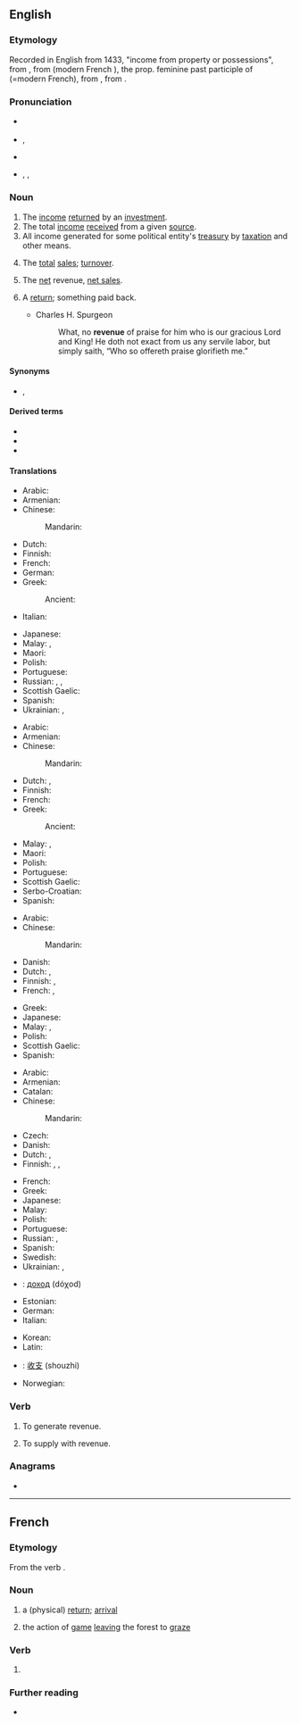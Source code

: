 {{also|Revenue}}
==English==
{{wikipedia}}

===Etymology===
{{PIE root|en|gʷem}}
Recorded in English from 1433, "income from property or possessions", from {{etyl|frm|en}} {{m|frm|revenue}}, from {{etyl|fro|en}} {{m|fro|||a return}} (modern French {{m|fr|revenu}}), the prop. feminine past participle of {{m|fro|revenir||come back}} (=modern French), from {{etyl|la|en}} {{m|la|revenire||to return, come back}}, from {{affix|la|re-|t1=back|venire|t2=to come|nocat=1}}.

===Pronunciation===
* {{a|RP}} {{IPA|en|/ˈɹɛvənjuː/}}
* {{a|GA}} {{enPR|rĕvʹə-n(y)o͞oʹ}}, {{IPA|en|/ˈɹɛvəˌn(j)u/}}
* {{audio|en|en-us-revenue.ogg|Audio (US)}}
* {{hyph|en|caption=Hyphenation (UK)|rev|en|ue}}, {{hyph|en|caption=(US)|rev|e|nue}}, {{lang|en|rev‧enue}}

===Noun===
{{en-noun|~}}

# The [[income]] [[return]]ed by an [[investment]].
# The total [[income]] [[receive]]d from a given [[source]].
# All income generated for some political entity's [[treasury]] by [[taxation]] and other means.
# {{lb|en|accounting}} The [[total]] [[sales]]; [[turnover]].
# {{lb|en|accounting}} The [[net]] revenue, [[net sales]].
# {{lb|en|figurative}} A [[return]]; something paid back.
#* Charles H. Spurgeon
#*: What, no '''revenue''' of praise for him who is our gracious Lord and King! He doth not exact from us any servile labor, but simply saith, “Who so offereth praise glorifieth me.”

====Synonyms====
* {{sense|accounting}} {{l|en|net sales}}, {{l|en|turnover}}

====Derived terms====
* {{l|en|revenuer}}
* {{l|en|revenue stamp}}
* {{l|en|revenue cutter}}

====Translations====
{{trans-top|income from an investment}}
* Arabic: {{t-needed|ar}}
* Armenian: {{t+|hy|եկամուտ}}
* Chinese:
*: Mandarin: {{t+|cmn|收入|tr=shōurù|sc=Hani}}
* Dutch: {{t+|nl|opbrengst|f}}
* Finnish: {{t+|fi|tuotto}}
* French: {{t+|fr|revenu|m}}
* German: {{t+|de|Einnahme|alt=Einnahmen|f-p}}
* Greek:
*: Ancient: {{t|grc|πρόσοδος|f}}
* Italian: {{t+|it|reddito}}
{{trans-mid}}
* Japanese: {{t|ja|収入|tr=しゅうにゅう, shūnyū|sc=Jpan}}
* Malay: {{t+|ms|hasil}}, {{t|ms|pendapatan}}
* Maori: {{t|mi|moni whiwhi}}
* Polish: {{t+|pl|dochód|m}}
* Portuguese: {{t+|pt|retorno|m}}
* Russian: {{t+|ru|дохо́д|m}}, {{t+|ru|поступле́ние|n}}, {{t+|ru|вы́ручка|f}}
* Scottish Gaelic: {{t|gd|teachd-a-steach|m}}
* Spanish: {{t+|es|retorno}}
* Ukrainian: {{t|uk|прибу́ток}}, {{t+|uk|дохі́д}}
{{trans-bottom}}

{{trans-top|total income from a given source}}
* Arabic: {{t-needed|ar}}
* Armenian: {{t+|hy|եկամուտ}}
* Chinese:
*: Mandarin: {{t-needed|cmn}}
* Dutch: {{t+|nl|inkomen|n}}, {{t+|nl|inkomsten|p}}
* Finnish: {{t+|fi|tulo}}
* French: {{t+|fr|revenu|m}}
* Greek:
*: Ancient: {{t|grc|πρόσοδος|f}}
{{trans-mid}}
* Malay: {{t+|ms|hasil}}, {{t|ms|pendapatan}}
* Maori: {{t|mi|moni whiwhi}}
* Polish: {{t+|pl|dochód|m}}
* Portuguese: {{t+|pt|renda|f}}
* Scottish Gaelic: {{t|gd|teachd-a-steach|m}}
* Serbo-Croatian: {{t+|sh|prihod|m}}
* Spanish: {{t+|es|renta|f}}
{{trans-bottom}}

{{trans-top|all income for some treasury by taxation e.a.}}
* Arabic: {{t-needed|ar}}
* Chinese:
*: Mandarin: {{t-needed|cmn}}
* Danish: {{t|da|skatteindtægt|c}}
* Dutch: {{t|nl|staatsinkomsten|p}}, {{t|nl|overheidsinkomsten|p}}
* Finnish: {{t+|fi|verokertymä}}, {{t|fi|kokonaistulot|p}}
* French: {{t+|fr|revenu|m}}, {{t+|fr|revenus|m-p}}
{{trans-mid}}
* Greek: {{t+|el|εισόδημα|n}}
* Japanese: {{t+|ja|歳入|tr=さいにゅう, sainyū}}
* Malay: {{t+|ms|hasil}}, {{t|ms|pendapatan}}
* Polish: {{t+|pl|dochód|m}}
* Scottish Gaelic: {{t|gd|teachd-a-steach|m}}
* Spanish: {{t+|es|recaudación|f}}
{{trans-bottom}}

{{trans-top|turnover, total sales}}
* Arabic: {{t-needed|ar}}
* Armenian: {{t+|hy|շրջանառություն}}
* Catalan: {{t|ca|rèdit}}
* Chinese:
*: Mandarin: {{t-needed|cmn}}
* Czech: {{t|cs|výnos|m}}
* Danish: {{t|da|indtægt|c}}
* Dutch: {{t+|nl|omzet|m}}, {{t+|nl|zakencijfer|n}}
* Finnish: {{t+|fi|tulot}}, {{t+|fi|liikevaihto}}, {{t|fi|myyntitulo}}
{{trans-mid}}
* French: {{t+|fr|revenu|m}}
* Greek: {{t+|el|εισόδημα|n}}
* Japanese: {{t+|ja|収益|tr=しゅうえき, shūeki}}
* Malay: {{t+|ms|hasil}}
* Polish: {{t|pl|obroty|m-p}}
* Portuguese: {{t+|pt|receita|f}}
* Russian: {{t+|ru|дохо́д|m}}, {{t+|ru|вы́ручка|f}}
* Spanish: {{t+|es|rédito}}
* Swedish: {{t+|sv|omsättning|alt=omsättningen}}
* Ukrainian: {{t+|uk|дохі́д}}, {{t|uk|прибу́ток}}
{{trans-bottom}}

{{trans-see|net sales}}

{{checktrans-top}}
* {{ttbc|bg}}: [[доход]] (dóχod) {{g|m}}
* Estonian: {{t-check|et|tulu}}
* German: {{t+check|de|Einkommen|n}}
* Italian: {{t+check|it|reddito}}
{{trans-mid}}
* Korean: {{t+check|ko|수익}}
* Latin: {{t-check|la|vectigal}}
* {{ttbc|cmn}}: [[收支]] (shouzhi)
* Norwegian: {{t+check|no|inntekt}}
{{trans-bottom}}

===Verb===
{{en-verb|revenues|revenuing|revenued}}

# {{lb|en|intransitive}} To generate revenue.
# {{lb|en|transitive}} To supply with revenue.

===Anagrams===
* {{anagrams|en|a=eeenruv|unreeve}}

{{topics|en|Finance|Business}}

----

==French==

===Etymology===
From the verb {{m|fr|revenir}}.

===Noun===
{{fr-noun|f}}

# a (physical) [[return]]; [[arrival]]
# {{lb|fr|hunting}} the action of [[game]] [[leaving]] the forest to [[graze]]

===Verb===
{{head|fr|past participle form|g=f}}

# {{feminine singular past participle of|fr|revenir|nocat=1}}

===Further reading===
* {{R:TLFi}}